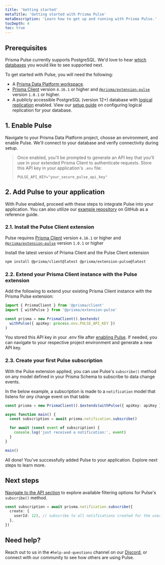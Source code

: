 ```yaml
---
title: 'Getting started'
metaTitle: 'Getting started with Prisma Pulse'
metaDescription: 'Learn how to get up and running with Prisma Pulse.'
tocDepth: 4
toc: true
---
```


<TopBlock></TopBlock>

## Prerequisites

<Admonition type="info">

Prisma Pulse currently supports PostgreSQL. We'd love to hear [which databases](https://tally.so/r/wLbb8G) you would like to see supported next.

</Admonition>

To get started with Pulse, you will need the following:

- A [Prisma Data Platform workspace](https://console.prisma.io).
- [Prisma Client](/orm/prisma-client) version `4.16.1` or higher and [`@prisma/extension-pulse`](https://www.npmjs.com/package/@prisma/extension-pulse) version `1.0.1` or higher.
- A publicly accessible PostgreSQL (version 12+) database with [logical replication](https://www.postgresql.org/docs/current/logical-replication-quick-setup.html) enabled. View our [setup guide](/pulse/database-setup/general-database-instructions#enable-logical-replication) on configuring logical replication for your database.

## 1. Enable Pulse

Navigate to your Prisma Data Platform project, choose an environment, and enable Pulse. We'll connect to your database and verify connectivity during setup.

> Once enabled, you'll be prompted to generate an API key that you'll use in your extended Prisma Client to authenticate requests. Store this API key in your application's `.env` file:
>
> ```env file=.env showLineNumbers
> PULSE_API_KEY="your_secure_pulse_api_key"
> ```

## 2. Add Pulse to your application

With Pulse enabled, proceed with these steps to integrate Pulse into your application. You can also utilize our [example repository](https://github.com/prisma/pulse-starter) on GitHub as a reference guide.

### 2.1. Install the Pulse Client extension

<Admonition>

Pulse requires [Prisma Client](/orm/prisma-client) version `4.16.1` or higher and [`@prisma/extension-pulse`](https://www.npmjs.com/package/@prisma/extension-pulse) version `1.0.1` or higher

</Admonition>

Install the latest version of Prisma Client and the Pulse Client extension

```bash
npm install @prisma/client@latest @prisma/extension-pulse@latest
```

### 2.2. Extend your Prisma Client instance with the Pulse extension

Add the following to extend your existing Prisma Client instance with the Prisma Pulse extension:

```ts
import { PrismaClient } from '@prisma/client'
import { withPulse } from '@prisma/extension-pulse'

const prisma = new PrismaClient().$extends(
  withPulse({ apiKey: process.env.PULSE_API_KEY })
)
```

<Admonition type="note">

You stored this API key in your .env file after [enabling Pulse](#1-enable-pulse). If needed, you can navigate to your respective project environment and generate a new API key.

</Admonition>

### 2.3. Create your first Pulse subscription

With the Pulse extension applied, you can use Pulse's `subscribe()` method on any model defined in your Prisma Schema to subscribe to data change events.

In the below example, a subscription is made to a `notification` model that listens for _any_ change event on that table:

```ts
const prisma = new PrismaClient().$extends(withPulse({ apiKey: apiKey }))

async function main() {
  const subscription = await prisma.notification.subscribe()

  for await (const event of subscription) {
    console.log('just received a notification:', event)
  }
}

main()
```

All done! You've successfully added Pulse to your application. Explore next steps to learn more.

## Next steps

[Navigate to the API section](/pulse/api-reference) to explore available filtering options for Pulse's `subscribe()` method.

```ts
const subscription = await prisma.notification.subscribe({
  create: {
    userId: 123, // subscribe to all notifications created for the user with ID 123
  },
})
```

## Need help?

Reach out to us in the `#help-and-questions` channel on our [Discord](https://pris.ly/discord), or connect with our community to see how others are using Pulse.

